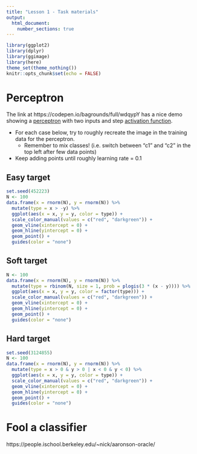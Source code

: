 ```yaml
---
title: "Lesson 1 - Task materials"
output: 
  html_document:
    number_sections: true
---
```



```r
library(ggplot2)
library(dplyr)
library(ggimage)
library(here)
theme_set(theme_nothing())
knitr::opts_chunk$set(echo = FALSE)
```


# Perceptron

<!-- Next time, try https://ml-playground.com/# Also avoid red vs. green -->
The link at https://codepen.io/bagrounds/full/wdqypY has a nice demo showing a [perceptron](https://en.wikipedia.org/wiki/Perceptron)  with two inputs and step [activation function](https://en.wikipedia.org/wiki/Activation_function).


- For each case below, try to roughly recreate the image in the training data for the perceptron.
  - Remember to mix classes! (i.e. switch between "c1" and "c2" in the top left after few data points)
- Keep adding points until roughly learning rate = 0.1

## Easy target

```r
set.seed(452223)
N <- 100
data.frame(x = rnorm(N), y = rnorm(N)) %>%
  mutate(type = x > -y) %>%
  ggplot(aes(x = x, y = y, color = type)) + 
  scale_color_manual(values = c("red", "darkgreen")) + 
  geom_vline(xintercept = 0) +
  geom_hline(yintercept = 0) +
  geom_point() +
  guides(color = "none")
```

## Soft target

```r
N <- 100
data.frame(x = rnorm(N), y = rnorm(N)) %>%
  mutate(type = rbinom(N, size = 1, prob = plogis(3 * (x - y)))) %>%
  ggplot(aes(x = x, y = y, color = factor(type))) + 
  scale_color_manual(values = c("red", "darkgreen")) + 
  geom_vline(xintercept = 0) +
  geom_hline(yintercept = 0) +
  geom_point() +
  guides(color = "none")
```


## Hard target

```r
set.seed(3124855)
N <- 100
data.frame(x = rnorm(N), y = rnorm(N)) %>%
  mutate(type = x > 0 & y > 0 | x < 0 & y < 0) %>%
  ggplot(aes(x = x, y = y, color = type)) + 
  scale_color_manual(values = c("red", "darkgreen")) + 
  geom_vline(xintercept = 0) +
  geom_hline(yintercept = 0) +
  geom_point() +
  guides(color = "none")
```


# Fool a classifier

https://people.ischool.berkeley.edu/~nick/aaronson-oracle/




